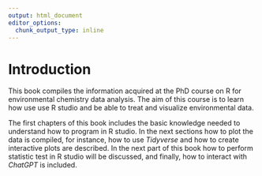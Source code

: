 ```yaml
---
output: html_document
editor_options: 
  chunk_output_type: inline
---
```


# Introduction

This book compiles the information acquired at the PhD course on R for environmental chemistry data analysis. The aim of this course is to learn how use use R studio and be able to treat and visualize environmental data. 


The first chapters of this book includes the basic knowledge needed to understand how to program in R studio. In the next sections how to plot the data is compiled, for instance, how to use *Tidyverse* and how to create interactive plots are described. In the next part of this book how to perform statistic test in R studio will be discussed, and finally, how to interact with *ChatGPT* is included. 

